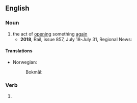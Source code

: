 ==English==

===Noun===
{{en-noun}}

# the act of [[opening]] something [[again]]
#* '''2018''', Rail, issue 857, July 18-July 31, Regional News:
#*: {{quote|en|'''Grove:''' After many years of unproductive discussion, the '''reopening''' of the London-Bristol line station to serve the nearby town of Wantage is back on the agenda.}}

====Translations====
{{trans-top|act of opening again}}
* Norwegian:
*: Bokmål: {{t|nb|gjenåpning|m|f}}
{{trans-mid}}
{{trans-bottom}}

===Verb===
{{head|en|verb form}}

# {{present participle of|reopen|lang=en|nocat=1}}